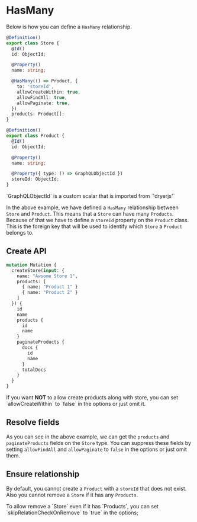 
# HasMany

Below is how you can define a `HasMany` relationship.

```ts
@Definition()
export class Store {
  @Id()
  id: ObjectId;

  @Property()
  name: string;

  @HasMany(() => Product, {
    to: 'storeId',
    allowCreateWithin: true,
    allowFindAll: true,
    allowPaginate: true,
  })
  products: Product[];
}

@Definition()
export class Product {
  @Id()
  id: ObjectId;

  @Property()
  name: string;

  @Property({ type: () => GraphQLObjectId })
  storeId: ObjectId;
}
```

<Callout>
  `GraphQLObjectId` is a custom scalar that is imported from `'dryerjs'`
</Callout>

In the above example, we have defined a `HasMany` relationship between `Store` and `Product`. This means that a `Store` can have many `Products`.
Because of that we have to define a `storeId` property on the `Product` class. This is the foreign key that will be used to identify which `Store` a `Product` belongs to.

## Create API

```graphql
mutation Mutation {
  createStore(input: {
    name: "Awsome Store 1",
    products: [
      { name: "Product 1" }
      { name: "Product 2" }
    ]
  }) {
    id
    name
    products {
      id
      name
    }
    paginateProducts {
      docs {
        id
        name
      }
      totalDocs
    }
  }
}
```

<Callout>
  If you want <b>NOT</b> to allow create products along with store, you can set `allowCreateWithin` to `false` in the options or just omit it.
</Callout>

## Resolve fields

As you can see in the above example, we can get the `products` and `paginateProducts` fields on the `Store` type. You can suppress these fields by setting `allowFindAll` and `allowPaginate` to `false` in the options or just omit them.

## Ensure relationship

By default, you cannot create a `Product` with a `storeId` that does not exist. Also you cannot remove a `Store` if it has any `Products`.

<Callout>
  To allow remove a `Store` even if it has `Products`, you can set `skipRelationCheckOnRemove` to `true` in the options;
</Callout>
